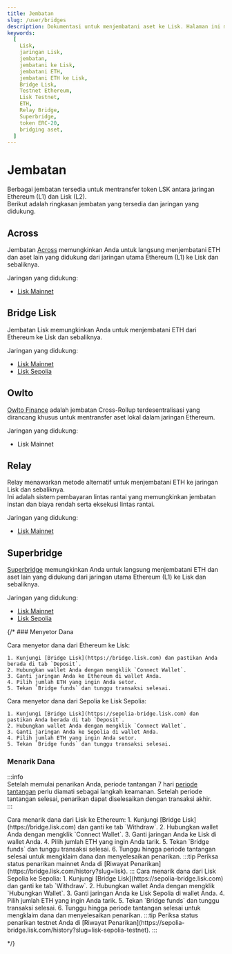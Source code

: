 ```yaml
--- 
title: Jembatan  
slug: /user/bridges  
description: Dokumentasi untuk menjembatani aset ke Lisk. Halaman ini membahas cara menjembatani ETH dan token ERC-20 antara Ethereum Sepolia dan Lisk Sepolia, dengan kewaspadaan dan informasi kontrak yang penting.  
keywords:  
  [  
    Lisk,  
    jaringan Lisk,  
    jembatan,  
    jembatani ke Lisk,  
    jembatani ETH,  
    jembatani ETH ke Lisk,  
    Bridge Lisk,  
    Testnet Ethereum,  
    Lisk Testnet,  
    ETH,  
    Relay Bridge,  
    Superbridge,  
    token ERC-20,  
    bridging aset,  
  ]  
---  
```


# Jembatan  
Berbagai jembatan tersedia untuk mentransfer token LSK antara jaringan Ethereum (L1) dan Lisk (L2).  
Berikut adalah ringkasan jembatan yang tersedia dan jaringan yang didukung.

## Across  

Jembatan [Across](https://app.across.to/bridge) memungkinkan Anda untuk langsung menjembatani ETH dan aset lain yang didukung dari jaringan utama Ethereum (L1) ke Lisk dan sebaliknya.

Jaringan yang didukung:  
- [Lisk Mainnet](https://app.across.to/bridge)

## Bridge Lisk  
Jembatan Lisk memungkinkan Anda untuk menjembatani ETH dari Ethereum ke Lisk dan sebaliknya.

Jaringan yang didukung:  
- [Lisk Mainnet](https://bridge.lisk.com)  
- [Lisk Sepolia](https://sepolia-bridge.lisk.com)

## Owlto  

[Owlto Finance](https://owlto.finance/) adalah jembatan Cross-Rollup terdesentralisasi yang dirancang khusus untuk mentransfer aset lokal dalam jaringan Ethereum.

Jaringan yang didukung:  
- Lisk Mainnet

## Relay  
Relay menawarkan metode alternatif untuk menjembatani ETH ke jaringan Lisk dan sebaliknya.  
Ini adalah sistem pembayaran lintas rantai yang memungkinkan jembatan instan dan biaya rendah serta eksekusi lintas rantai.

Jaringan yang didukung:  
- [Lisk Mainnet](https://relay.link/bridge/lisk/)

## Superbridge  

[Superbridge](https://superbridge.app/support/lisk-mainnet) memungkinkan Anda untuk langsung menjembatani ETH dan aset lain yang didukung dari jaringan utama Ethereum (L1) ke Lisk dan sebaliknya.

Jaringan yang didukung:  
- [Lisk Mainnet](https://superbridge.app/lisk-mainnet)  
- [Lisk Sepolia](https://superbridge.app/lisk-sepolia)

{/* ### Menyetor Dana

<Tabs>
  <TabItem value="mainnet" label="Lisk" default>
    Cara menyetor dana dari Ethereum ke Lisk:

    1. Kunjungi [Bridge Lisk](https://bridge.lisk.com) dan pastikan Anda berada di tab `Deposit`.
    2. Hubungkan wallet Anda dengan mengklik `Connect Wallet`.
    3. Ganti jaringan Anda ke Ethereum di wallet Anda.
    4. Pilih jumlah ETH yang ingin Anda setor.
    5. Tekan `Bridge funds` dan tunggu transaksi selesai.
  </TabItem>
  <TabItem value="testnet" label="Lisk Sepolia" >
    Cara menyetor dana dari Sepolia ke Lisk Sepolia:

    1. Kunjungi [Bridge Lisk](https://sepolia-bridge.lisk.com) dan pastikan Anda berada di tab `Deposit`.
    2. Hubungkan wallet Anda dengan mengklik `Connect Wallet`.
    3. Ganti jaringan Anda ke Sepolia di wallet Anda.
    4. Pilih jumlah ETH yang ingin Anda setor.
    5. Tekan `Bridge funds` dan tunggu transaksi selesai.
  </TabItem>
</Tabs>



### Menarik Dana


:::info  
Setelah memulai penarikan Anda, periode tantangan 7 hari [periode tantangan](https://docs.optimism.io/builders/dapp-developers/bridging/messaging#for-l2-to-l1-transactions) perlu diamati sebagai langkah keamanan. Setelah periode tantangan selesai, penarikan dapat diselesaikan dengan transaksi akhir.  
:::


<Tabs>
  <TabItem value="mainnet" label="Lisk" default>
  Cara menarik dana dari Lisk ke Ethereum:
    1. Kunjungi [Bridge Lisk](https://bridge.lisk.com) dan ganti ke tab `Withdraw`.
    2. Hubungkan wallet Anda dengan mengklik `Connect Wallet`.
    3. Ganti jaringan Anda ke Lisk di wallet Anda.
    4. Pilih jumlah ETH yang ingin Anda tarik.
    5. Tekan `Bridge funds` dan tunggu transaksi selesai.
    6. Tunggu hingga periode tantangan selesai untuk mengklaim dana dan menyelesaikan penarikan.
  :::tip  
  Periksa status penarikan mainnet Anda di [Riwayat Penarikan](https://bridge.lisk.com/history?slug=lisk).  
  :::  
  </TabItem>
  <TabItem value="testnet" label="Lisk Sepolia" >
  Cara menarik dana dari Lisk Sepolia ke Sepolia:
    1. Kunjungi [Bridge Lisk](https://sepolia-bridge.lisk.com) dan ganti ke tab `Withdraw`.
    2. Hubungkan wallet Anda dengan mengklik `Hubungkan Wallet`.
    3. Ganti jaringan Anda ke Lisk Sepolia di wallet Anda.
    4. Pilih jumlah ETH yang ingin Anda tarik.
    5. Tekan `Bridge funds` dan tunggu transaksi selesai.
    6. Tunggu hingga periode tantangan selesai untuk mengklaim dana dan menyelesaikan penarikan.
  :::tip  
  Periksa status penarikan testnet Anda di [Riwayat Penarikan](https://sepolia-bridge.lisk.com/history?slug=lisk-sepolia-testnet).  
  :::  
  </TabItem>
</Tabs>





*/}
